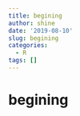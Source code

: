 ```yaml
---
title: begining
author: shine
date: '2019-08-10'
slug: begining
categories:
  - R
tags: []
---
```

# begining
